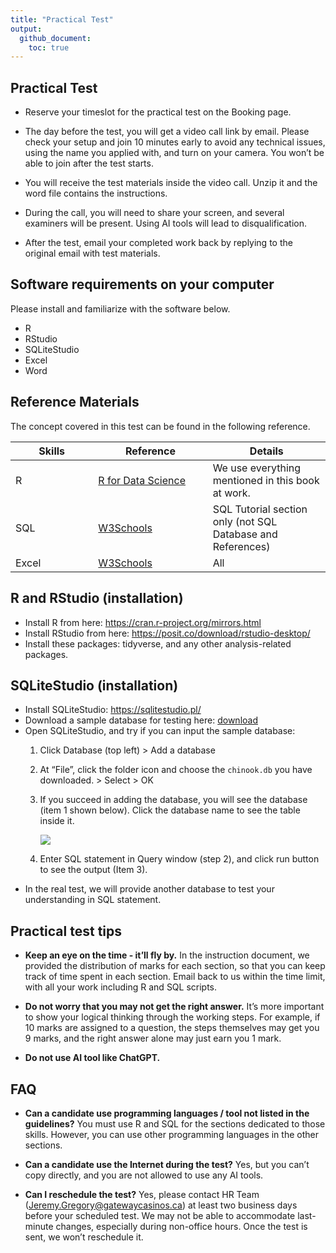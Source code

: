 ```yaml
---
title: "Practical Test"
output: 
  github_document:
    toc: true
---
```


## Practical Test

-   Reserve your timeslot for the practical test on the Booking page.

-   The day before the test, you will get a video call link by email. Please check your setup and join 10 minutes early to avoid any technical issues, using the name you applied with, and turn on your camera. You won't be able to join after the test starts.

-   You will receive the test materials inside the video call. Unzip it and the word file contains the instructions.

-   During the call, you will need to share your screen, and several examiners will be present. Using AI tools will lead to disqualification.

-   After the test, email your completed work back by replying to the original email with test materials.

## Software requirements on your computer

Please install and familiarize with the software below.

-   R
-   RStudio
-   SQLiteStudio
-   Excel
-   Word

## Reference Materials

The concept covered in this test can be found in the following reference.

| Skills | Reference | Details |
|-------------------|--------------------------|---------------------------|
| R | [R for Data Science](https://r4ds.hadley.nz/) | We use everything mentioned in this book at work. |
| SQL | [W3Schools](https://www.w3schools.com/sql/default.asp) | SQL Tutorial section only (not SQL Database and References) |
| Excel | [W3Schools](https://www.w3schools.com/excel/index.php) | All |

## R and RStudio (installation)

-   Install R from here: <https://cran.r-project.org/mirrors.html>
-   Install RStudio from here: <https://posit.co/download/rstudio-desktop/>
-   Install these packages: tidyverse, and any other analysis-related packages.

## SQLiteStudio (installation)

-   Install SQLiteStudio: <https://sqlitestudio.pl/>
-   Download a sample database for testing here: [download](assets/chinook.db)
-   Open SQLiteStudio, and try if you can input the sample database:
    1.  Click Database (top left) \> Add a database

    2.  At "File", click the folder icon and choose the `chinook.db` you have downloaded. \> Select \> OK

    3.  If you succeed in adding the database, you will see the database (item 1 shown below). Click the database name to see the table inside it.

        ![](assets/SQLiteStudio.png)

    4.  Enter SQL statement in Query window (step 2), and click run button to see the output (Item 3).
-   In the real test, we will provide another database to test your understanding in SQL statement.

## Practical test tips

-   **Keep an eye on the time - it'll fly by.** In the instruction document, we provided the distribution of marks for each section, so that you can keep track of time spent in each section. Email back to us within the time limit, with all your work including R and SQL scripts.

-   **Do not worry that you may not get the right answer.** It's more important to show your logical thinking through the working steps. For example, if 10 marks are assigned to a question, the steps themselves may get you 9 marks, and the right answer alone may just earn you 1 mark.

-   **Do not use AI tool like ChatGPT.**

## FAQ

-   **Can a candidate use programming languages / tool not listed in the guidelines?** You must use R and SQL for the sections dedicated to those skills. However, you can use other programming languages in the other sections.

-   **Can a candidate use the Internet during the test?** Yes, but you can't copy directly, and you are not allowed to use any AI tools.

-   **Can I reschedule the test?** Yes, please contact HR Team ([Jeremy.Gregory\@gatewaycasinos.ca](mailto:Jeremy.Gregory@gatewaycasinos.ca){.email}) at least two business days before your scheduled test. We may not be able to accommodate last-minute changes, especially during non-office hours. Once the test is sent, we won't reschedule it.
